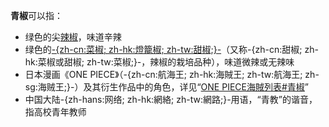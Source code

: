 '''青椒'''可以指：
* 绿色的尖[[辣椒|辣椒]]，味道辛辣
* 绿色的[[菜椒|-{zh-cn:菜椒; zh-hk:燈籠椒; zh-tw:甜椒;}-]]（又称-{zh-cn:甜椒; zh-hk:菜椒或甜椒; zh-tw:菜椒;}-，辣椒的栽培品种），味道微辣或无辣味
* 日本漫画《ONE PIECE》（-{zh-cn:航海王; zh-hk:海賊王; zh-tw:航海王; zh-sg:海贼王;}-）及其衍生作品中的角色，详见“[[ONE_PIECE海賊列表#青椒|ONE PIECE海賊列表#青椒]]”
* 中国大陆-{zh-hans:网络; zh-hk:網絡; zh-tw:網路;}-用语，“青教”的谐音，指高校青年教师

{{Disambiguation|Cat=二字消歧义}}